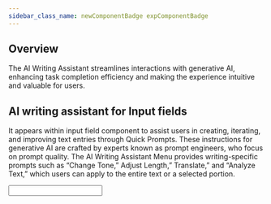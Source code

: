 ```yaml
---
sidebar_class_name: newComponentBadge expComponentBadge
---
```



## Overview
The AI Writing Assistant streamlines interactions with generative AI, enhancing task
completion efficiency and making the experience intuitive and valuable for users.

## AI writing assistant for Input fields

It appears within input field component to assist users in creating, iterating,
and improving text entries through Quick Prompts. These instructions for generative
AI are crafted by experts known as prompt engineers, who focus on prompt quality.
The AI Writing Assistant Menu provides writing-specific prompts such as “Change Tone,”
Adjust Length,” Translate,” and “Analyze Text,” which users can apply to the entire text
or a selected portion.

<Input />
